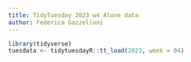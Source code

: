 ```yaml
---
title: TidyTuesday 2023 w4 Alone data
author: Federica Gazzelloni
---
```


```r
library(tidyverse)
tuesdata <- tidytuesdayR::tt_load(2023, week = 04)
```

